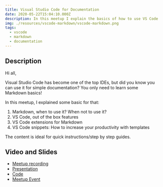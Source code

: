 ```yaml
---
title: Visual Studio Code for Documentation
date: 2020-05-22T15:04:10.000Z
description: In this meetup I explain the basics of how to use VS Code for creating simple documentation in Markdown
img: ./resources/vscode-markdown/vscode-markdown.png
tags:
  - vscode
  - markdown
  - documentation
---
```


## Description

Hi all,

Visual Studio Code has become one of the top IDEs, but did you know you can use it for simple documentation? You only need to learn some Markdown basics!

In this meetup, I explained some basic for that:

1. Markdown, when to use it? When not to use it?
2. VS Code, out of the box features
3. VS Code extensions for Markdown
4. VS Code snippets: How to increase your productivity with templates

The content is ideal for quick instructions/step by step guides.

## Video and Slides

* [Meetup recording](https://www.dropbox.com/s/ktcrtvg56j6ddhk/visualstudiocodefordocumentation%20on%202020-05-22%2016%3A17.mp4?dl=0)
* [Presentation](https://github.com/cangulo/meetups/raw/master/vs_code_for_docs/2020_05_22_write_bcn/vs_code_for_docs_20200522.pptx)
* [Code](https://github.com/cangulo/meetups/tree/master/vs_code_for_docs/2020_05_22_write_bcn)
* [Meetup Event](https://www.meetup.com/Write-the-Docs-Barcelona/events/270480043/)